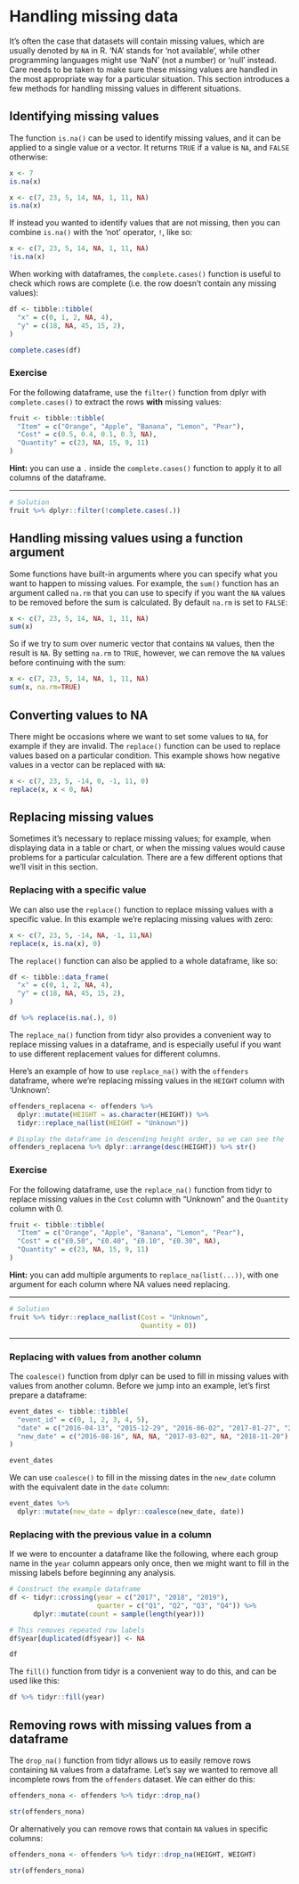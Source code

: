# Handling missing data

It's often the case that datasets will contain missing values, which are usually denoted by `NA` in R. 'NA' stands for 'not available', while other programming languages might use 'NaN' (not a number) or 'null' instead. Care needs to be taken to make sure these missing values are handled in the most appropriate way for a particular situation. This section introduces a few methods for handling missing values in different situations.


## Identifying missing values

The function `is.na()` can be used to identify missing values, and it can be applied to a single value or a vector. It returns `TRUE` if a value is `NA`, and `FALSE` otherwise:

```r
x <- 7
is.na(x)

x <- c(7, 23, 5, 14, NA, 1, 11, NA)
is.na(x)
```

If instead you wanted to identify values that are not missing, then you can combine `is.na()` with the 'not' operator, `!`, like so:
```r
x <- c(7, 23, 5, 14, NA, 1, 11, NA)
!is.na(x)
```

When working with dataframes, the `complete.cases()` function is useful to check which rows are complete (i.e. the row doesn't contain any missing values):
```r
df <- tibble::tibble(
  "x" = c(0, 1, 2, NA, 4),
  "y" = c(18, NA, 45, 15, 2),
)

complete.cases(df)
```

### Exercise

For the following dataframe, use the `filter()` function from dplyr with `complete.cases()` to extract the rows **with** missing values:
```r
fruit <- tibble::tibble(
  "Item" = c("Orange", "Apple", "Banana", "Lemon", "Pear"),
  "Cost" = c(0.5, 0.4, 0.1, 0.3, NA),
  "Quantity" = c(23, NA, 15, 9, 11)
)
```
**Hint:** you can use a `.` inside the `complete.cases()` function to apply it to all columns of the dataframe.

---

```r
# Solution
fruit %>% dplyr::filter(!complete.cases(.))
```


## Handling missing values using a function argument

Some functions have built-in arguments where you can specify what you want to happen to missing values. For example, the `sum()` function has an argument called `na.rm` that you can use to specify if you want the `NA` values to be removed before the sum is calculated. By default `na.rm` is set to `FALSE`:

```r
x <- c(7, 23, 5, 14, NA, 1, 11, NA)
sum(x)
```

So if we try to sum over numeric vector that contains `NA` values, then the result is `NA`. By setting `na.rm` to `TRUE`, however, we can remove the `NA` values before continuing with the sum:

```r
x <- c(7, 23, 5, 14, NA, 1, 11, NA)
sum(x, na.rm=TRUE)
```


## Converting values to NA

There might be occasions where we want to set some values to `NA`, for example if they are invalid. The `replace()` function can be used to replace values based on a particular condition. This example shows how negative values in a vector can be replaced with `NA`:

```r
x <- c(7, 23, 5, -14, 0, -1, 11, 0)
replace(x, x < 0, NA)
```


## Replacing missing values

Sometimes it's necessary to replace missing values; for example, when displaying data in a table or chart, or when the missing values would cause problems for a particular calculation. There are a few different options that we'll visit in this section.


### Replacing with a specific value

We can also use the `replace()` function to replace missing values with a specific value. In this example we're replacing missing values with zero:

```r
x <- c(7, 23, 5, -14, NA, -1, 11,NA)
replace(x, is.na(x), 0)
```

The `replace()` function can also be applied to a whole dataframe, like so:

```r
df <- tibble::data_frame(
  "x" = c(0, 1, 2, NA, 4),
  "y" = c(18, NA, 45, 15, 2),
)

df %>% replace(is.na(.), 0)
```

The `replace_na()` function from tidyr also provides a convenient way to replace missing values in a dataframe, and is especially useful if you want to use different replacement values for different columns.

Here's an example of how to use `replace_na()` with the `offenders` dataframe, where we're replacing missing values in the `HEIGHT` column with 'Unknown':
```r
offenders_replacena <- offenders %>%
  dplyr::mutate(HEIGHT = as.character(HEIGHT)) %>%
  tidyr::replace_na(list(HEIGHT = "Unknown"))

# Display the dataframe in descending height order, so we can see the 'Unknown' values
offenders_replacena %>% dplyr::arrange(desc(HEIGHT)) %>% str()
```

### Exercise

For the following dataframe, use the `replace_na()` function from tidyr to replace missing values in the `Cost` column with "Unknown" and the `Quantity` column with 0.
```r
fruit <- tibble::tibble(
  "Item" = c("Orange", "Apple", "Banana", "Lemon", "Pear"),
  "Cost" = c("£0.50", "£0.40", "£0.10", "£0.30", NA),
  "Quantity" = c(23, NA, 15, 9, 11)
)
```
**Hint:** you can add multiple arguments to `replace_na(list(...))`, with one argument for each column where NA values need replacing.

---

```r
# Solution
fruit %>% tidyr::replace_na(list(Cost = "Unknown",
                                 Quantity = 0))
```

---

### Replacing with values from another column

The `coalesce()` function from dplyr can be used to fill in missing values with values from another column. Before we jump into an example, let's first prepare a dataframe:

```r
event_dates <- tibble::tibble(
  "event_id" = c(0, 1, 2, 3, 4, 5),
  "date" = c("2016-04-13", "2015-12-29", "2016-06-02", "2017-01-27", "2015-10-21", "2018-03-15"),
  "new_date" = c("2016-08-16", NA, NA, "2017-03-02", NA, "2018-11-20")
)

event_dates
```

We can use `coalesce()` to fill in the missing dates in the `new_date` column with the equivalent date in the `date` column:

```r
event_dates %>%
  dplyr::mutate(new_date = dplyr::coalesce(new_date, date))
```

### Replacing with the previous value in a column

If we were to encounter a dataframe like the following, where each group name in the `year` column appears only once, then we might want to fill in the missing labels before beginning any analysis.

```r
# Construct the example dataframe
df <- tidyr::crossing(year = c("2017", "2018", "2019"),
                      quarter = c("Q1", "Q2", "Q3", "Q4")) %>%
      dplyr::mutate(count = sample(length(year)))

# This removes repeated row labels
df$year[duplicated(df$year)] <- NA

df
```

The `fill()` function from tidyr is a convenient way to do this, and can be used like this:

```r
df %>% tidyr::fill(year)
```

## Removing rows with missing values from a dataframe

The `drop_na()` function from tidyr allows us to easily remove rows containing `NA` values from a dataframe. Let's say we wanted to remove all incomplete rows from the `offenders` dataset. We can either do this:
```r
offenders_nona <- offenders %>% tidyr::drop_na()

str(offenders_nona)
```
Or alternatively you can remove rows that contain `NA` values in specific columns:
```r
offenders_nona <- offenders %>% tidyr::drop_na(HEIGHT, WEIGHT)

str(offenders_nona)
```

